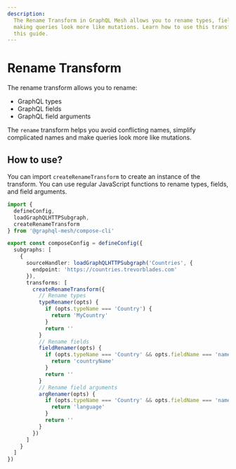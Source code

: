 ```yaml
---
description:
  The Rename Transform in GraphQL Mesh allows you to rename types, fields, and field arguments,
  making queries look more like mutations. Learn how to use this transform and its RegEx feature in
  this guide.
---
```



# Rename Transform

The rename transform allows you to rename:

- GraphQL types
- GraphQL fields
- GraphQL field arguments

The `rename` transform helps you avoid conflicting names, simplify complicated names and make
queries look more like mutations.

## How to use?

You can import `createRenameTransform` to create an instance of the transform. You can use regular
JavaScript functions to rename types, fields, and field arguments.

```ts filename="mesh.config.ts" {13-17}
import {
  defineConfig,
  loadGraphQLHTTPSubgraph,
  createRenameTransform
} from '@graphql-mesh/compose-cli'

export const composeConfig = defineConfig({
  subgraphs: [
    {
      sourceHandler: loadGraphQLHTTPSubgraph('Countries', {
        endpoint: 'https://countries.trevorblades.com'
      }),
      transforms: [
        createRenameTransform({
          // Rename types
          typeRenamer(opts) {
            if (opts.typeName === 'Country') {
              return 'MyCountry'
            }
            return ''
          }
          // Rename fields
          fieldRenamer(opts) {
            if (opts.typeName === 'Country' && opts.fieldName === 'name') {
              return 'countryName'
            }
            return ''
          }
          // Rename field arguments
          argRenamer(opts) {
            if (opts.typeName === 'Country' && opts.fieldName === 'name' && opts.argName === 'lang') {
              return 'language'
            }
            return ''
          }
        })
      ]
    }
  ]
})
```
